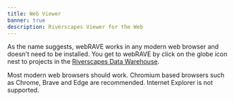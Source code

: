 ```yaml
---
title: Web Viewer
banner: true
description: Riverscapes Viewer for the Web
---
```


As the name suggests, webRAVE works in any modern web browser and doesn't need to be installed. You get to webRAVE by click on the globe icon nest to projects in the [Riverscapes Data Warehouse](https://data.riverscapes.net).

Most modern web browsers should work. Chromium based browsers such as Chrome, Brave and Edge are recommended. Internet Explorer is not supported.